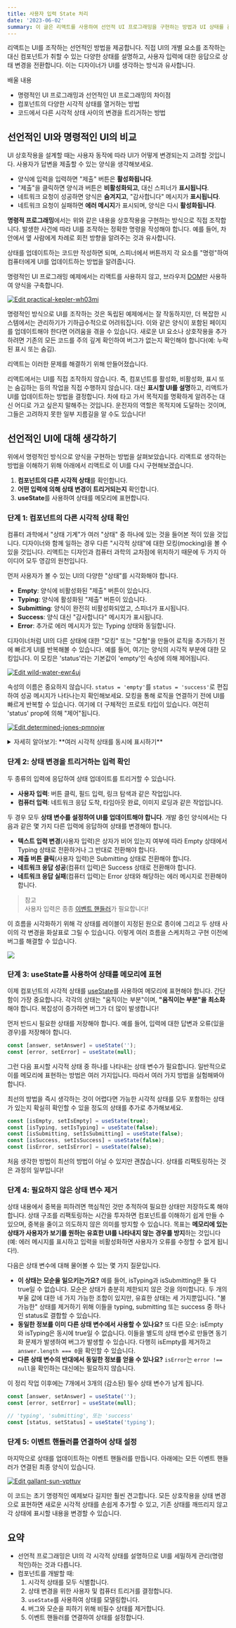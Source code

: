 ```yaml
---
title: 사용자 입력 State 처리
date: '2023-06-02'
summary: 이 글은 리액트를 사용하여 선언적 UI 프로그래밍을 구현하는 방법과 UI 상태를 관리하는 전략에 대한 설명을 제공합니다.
---
```


<TOCInline toc={props.toc} asDisclosure />


리액트는 UI를 조작하는 선언적인 방법을 제공합니다. 직접 UI의 개별 요소를 조작하는 대신 컴포넌트가 취할 수 있는 다양한 상태를 설명하고, 사용자 입력에 대한 응답으로 상태 변경을 전환합니다. 이는 디자이너가 UI를 생각하는 방식과 유사합니다.

배울 내용

- 명령적인 UI 프로그래밍과 선언적인 UI 프로그래밍의 차이점
- 컴포넌트의 다양한 시각적 상태를 열거하는 방법
- 코드에서 다른 시각적 상태 사이의 변경을 트리거하는 방법

## 선언적인 UI와 명령적인 UI의 비교

UI 상호작용을 설계할 때는 사용자 동작에 따라 UI가 어떻게 변경되는지 고려할 것입니다. 사용자가 답변을 제출할 수 있는 양식을 생각해보세요.

- 양식에 입력을 입력하면 "제출" 버튼은 **활성화됩니다**.
- "제출"을 클릭하면 양식과 버튼은 **비활성화되고**, 대신 스피너가 **표시됩니다**.
- 네트워크 요청이 성공하면 양식은 **숨겨지고**, "감사합니다" 메시지가 **표시됩니다**.
- 네트워크 요청이 실패하면 **에러 메시지**가 표시되며, 양식은 다시 **활성화됩니다**.

**명령적 프로그래밍**에서는 위와 같은 내용을 상호작용을 구현하는 방식으로 직접 조작합니다. 발생한 사건에 따라 UI를 조작하는 정확한 명령을 작성해야 합니다. 예를 들어, 차 안에서 옆 사람에게 차례로 회전 방향을 알려주는 것과 유사합니다.

상태를 업데이트하는 코드만 작성하면 되며, 스피너에서 버튼까지 각 요소를 "명령"하여 컴퓨터에게 UI를 업데이트하는 방법을 알려줍니다.

명령적인 UI 프로그래밍 예제에서는 리액트를 사용하지 않고, 브라우저 [DOM](https://developer.mozilla.org/en-US/docs/Web/API/Document_Object_Model)만 사용하여 양식을 구축합니다.

[![Edit practical-kepler-wh03mi](https://codesandbox.io/static/img/play-codesandbox.svg)](https://codesandbox.io/s/practical-kepler-wh03mi?autoresize=1&fontsize=14&hidenavigation=1&theme=dark)



명령적인 방식으로 UI를 조작하는 것은 독립된 예제에서는 잘 작동하지만, 더 복잡한 시스템에서는 관리하기가 기하급수적으로 어려워집니다. 이와 같은 양식이 포함된 페이지를 업데이트해야 한다면 어려움을 겪을 수 있습니다. 새로운 UI 요소나 상호작용을 추가하려면 기존의 모든 코드를 주의 깊게 확인하여 버그가 없는지 확인해야 합니다(예: 누락된 표시 또는 숨김).

리액트는 이러한 문제를 해결하기 위해 만들어졌습니다.

리액트에서는 UI를 직접 조작하지 않습니다. 즉, 컴포넌트를 활성화, 비활성화, 표시 또는 숨김하는 등의 작업을 직접 수행하지 않습니다. 대신 **표시할 UI를 설명**하고, 리액트가 UI를 업데이트하는 방법을 결정합니다. 차에 타고 가서 목적지를 명확하게 알려주는 대신 어디로 가고 싶은지 말해주는 것입니다. 운전자의 역할은 목적지에 도달하는 것이며, 그들은 고려하지 못한 일부 지름길을 알 수도 있습니다!

## 선언적인 UI에 대해 생각하기

위에서 명령적인 방식으로 양식을 구현하는 방법을 살펴보았습니다. 리액트로 생각하는 방법을 이해하기 위해 아래에서 리액트로 이 UI를 다시 구현해보겠습니다.

1. **컴포넌트의 다른 시각적 상태**를 확인합니다.
2. **어떤 입력에 의해 상태 변경이 트리거되는지** 확인합니다.
3. **useState**를 사용하여 상태를 메모리에 표현합니다.

### 단계 1: 컴포넌트의 다른 시각적 상태 확인

컴퓨터 과학에서 "상태 기계"가 여러 "상태" 중 하나에 있는 것을 들어본 적이 있을 것입니다. 디자이너와 함께 일하는 경우 다른 "시각적 상태"에 대한 모킹(mocking)을 볼 수 있을 것입니다. 리액트는 디자인과 컴퓨터 과학의 교차점에 위치하기 때문에 두 가지 아이디어 모두 영감의 원천입니다.

먼저 사용자가 볼 수 있는 UI의 다양한 "상태"를 시각화해야 합니다.

- **Empty**: 양식에 비활성화된 "제출" 버튼이 있습니다.
- **Typing**: 양식에 활성화된 "제출" 버튼이 있습니다.
- **Submitting**: 양식이 완전히 비활성화되었고, 스피너가 표시됩니다.
- **Success**: 양식 대신 "감사합니다" 메시지가 표시됩니다.
- **Error**: 추가로 에러 메시지가 있는 Typing 상태와 동일합니다.

디자이너처럼 UI의 다른 상태에 대한 "모킹" 또는 "모형"을 만들어 로직을 추가하기 전에 빠르게 UI를 반복해볼 수 있습니다. 예를 들어, 여기는 양식의 시각적 부분에 대한 모킹입니다. 이 모킹은 'status'라는 기본값이 'empty'인 속성에 의해 제어됩니다.

[![Edit wild-water-ewr4uj](https://codesandbox.io/static/img/play-codesandbox.svg)](https://codesandbox.io/s/wild-water-ewr4uj?autoresize=1&fontsize=14&hidenavigation=1&theme=dark)



속성의 이름은 중요하지 않습니다. `status = 'empty'`를 `status = 'success'`로 편집하여 성공 메시지가 나타나는지 확인해보세요. 모킹을 통해 로직을 연결하기 전에 UI를 빠르게 반복할 수 있습니다. 여기에 더 구체적인 프로토 타입이 있습니다. 여전히 'status' prop에 의해 "제어"됩니다.

[![Edit determined-jones-pmnojw](https://codesandbox.io/static/img/play-codesandbox.svg)](https://codesandbox.io/s/determined-jones-pmnojw?autoresize=1&fontsize=14&hidenavigation=1&theme=dark)



<details className="bg-gray-100 p-2 rounded-md">
  <summary>자세히 알아보기: **여러 시각적 상태를 동시에 표시하기**</summary>


컴포넌트에 많은 시각적 상태가 있는 경우 모든 상태를 한 페이지에 표시하는 것이 편리할 수 있습니다.

[![Edit peaceful-leaf-f0p7sj](https://codesandbox.io/static/img/play-codesandbox.svg)](https://codesandbox.io/s/peaceful-leaf-f0p7sj?autoresize=1&fontsize=14&hidenavigation=1&theme=dark)

이와 같은 페이지는 종종 "리빙 스타일 가이드" 또는 "스토리북"이라고 불립니다.
</details>

### 단계 2: 상태 변경을 트리거하는 입력 확인

두 종류의 입력에 응답하여 상태 업데이트를 트리거할 수 있습니다.

- **사용자 입력**: 버튼 클릭, 필드 입력, 링크 탐색과 같은 작업입니다.
- **컴퓨터 입력**: 네트워크 응답 도착, 타임아웃 완료, 이미지 로딩과 같은 작업입니다.

두 경우 모두 **상태 변수를 설정하여 UI를 업데이트해야 합니다**. 개발 중인 양식에서는 다음과 같은 몇 가지 다른 입력에 응답하여 상태를 변경해야 합니다.

- **텍스트 입력 변경**(사용자 입력)은 상자가 비어 있는지 여부에 따라 Empty 상태에서 Typing 상태로 전환하거나 그 반대로 전환해야 합니다.
- **제출 버튼 클릭**(사용자 입력)은 Submitting 상태로 전환해야 합니다.
- **네트워크 응답 성공**(컴퓨터 입력)은 Success 상태로 전환해야 합니다.
- **네트워크 응답 실패**(컴퓨터 입력)는 Error 상태와 해당하는 에러 메시지로 전환해야 합니다.

> 참고  
사용자 입력은 종종 [이벤트 핸들러](https://react.dev/learn/responding-to-events)가 필요합니다!

이 흐름을 시각화하기 위해 각 상태를 레이블이 지정된 원으로 종이에 그리고 두 상태 사이의 각 변경을 화살표로 그릴 수 있습니다. 이렇게 여러 흐름을 스케치하고 구현 이전에 버그를 해결할 수 있습니다.

![](https://react.dev/_next/image?url=%2Fimages%2Fdocs%2Fdiagrams%2Fresponding_to_input_flow.png&w=750&q=75)  


### 단계 3: useState를 사용하여 상태를 메모리에 표현

이제 컴포넌트의 시각적 상태를 [useState](https://react.dev/reference/react/useState)를 사용하여 메모리에 표현해야 합니다. 간단함이 가장 중요합니다. 각각의 상태는 "움직이는 부분"이며, **"움직이는 부분"을 최소화**해야 합니다. 복잡성이 증가하면 버그가 더 많이 발생합니다!

먼저 반드시 필요한 상태를 저장해야 합니다. 예를 들어, 입력에 대한 답변과 오류(있을 경우)를 저장해야 합니다.

```jsx
const [answer, setAnswer] = useState('');
const [error, setError] = useState(null);
```

그런 다음 표시할 시각적 상태 중 하나를 나타내는 상태 변수가 필요합니다. 일반적으로 이를 메모리에 표현하는 방법은 여러 가지입니다. 따라서 여러 가지 방법을 실험해봐야 합니다.

최선의 방법을 즉시 생각하는 것이 어렵다면 가능한 시각적 상태를 모두 포함하는 상태가 있는지 확실히 확인할 수 있을 정도의 상태를 추가로 추가해보세요.

```jsx
const [isEmpty, setIsEmpty] = useState(true);
const [isTyping, setIsTyping] = useState(false);
const [isSubmitting, setIsSubmitting] = useState(false);
const [isSuccess, setIsSuccess] = useState(false);
const [isError, setIsError] = useState(false);
```

처음 생각한 방법이 최선의 방법이 아닐 수 있지만 괜찮습니다. 상태를 리팩토링하는 것은 과정의 일부입니다!

### 단계 4: 필요하지 않은 상태 변수 제거

상태 내용에서 중복을 피하려면 핵심적인 것만 추적하여 필요한 상태만 저장하도록 해야 합니다. 상태 구조를 리팩토링하는 시간을 투자하면 컴포넌트를 이해하기 쉽게 만들 수 있으며, 중복을 줄이고 의도하지 않은 의미를 방지할 수 있습니다. 목표는 **메모리에 있는 상태가 사용자가 보기를 원하는 유효한 UI를 나타내지 않는 경우를 방지**하는 것입니다(예: 에러 메시지를 표시하고 입력을 비활성화하면 사용자가 오류를 수정할 수 없게 됩니다!).

다음은 상태 변수에 대해 물어볼 수 있는 몇 가지 질문입니다.

- **이 상태는 모순을 일으키는가요?** 예를 들어, isTyping과 isSubmitting은 둘 다 true일 수 없습니다. 모순은 상태가 충분히 제한되지 않은 것을 의미합니다. 두 개의 부울 값에 대한 네 가지 가능한 조합이 있지만, 유효한 상태는 세 가지뿐입니다. "불가능한" 상태를 제거하기 위해 이들을 typing, submitting 또는 success 중 하나인 status로 결합할 수 있습니다.
- **동일한 정보를 이미 다른 상태 변수에서 사용할 수 있나요?** 또 다른 모순: isEmpty와 isTyping은 동시에 true일 수 없습니다. 이들을 별도의 상태 변수로 만들면 동기화 문제가 발생하여 버그가 발생할 수 있습니다. 다행히 isEmpty를 제거하고 `answer.length === 0`을 확인할 수 있습니다.
- **다른 상태 변수의 반대에서 동일한 정보를 얻을 수 있나요?** `isError`는 `error !== null`을 확인하는 대신에는 필요하지 않습니다.

이 정리 작업 이후에는 7개에서 3개의 (감소된) 필수 상태 변수가 남게 됩니다.

```jsx
const [answer, setAnswer] = useState('');
const [error, setError] = useState(null);

// 'typing', 'submitting', 또는 'success'
const [status, setStatus] = useState('typing'); 
```

### 단계 5: 이벤트 핸들러를 연결하여 상태 설정

마지막으로 상태를 업데이트하는 이벤트 핸들러를 만듭니다. 아래에는 모든 이벤트 핸들러가 연결된 최종 양식이 있습니다.

[![Edit gallant-sun-vpttuv](https://codesandbox.io/static/img/play-codesandbox.svg)](https://codesandbox.io/s/gallant-sun-vpttuv?autoresize=1&fontsize=14&hidenavigation=1&theme=dark)



이 코드는 초기 명령적인 예제보다 길지만 훨씬 견고합니다. 모든 상호작용을 상태 변경으로 표현하면 새로운 시각적 상태를 손쉽게 추가할 수 있고, 기존 상태를 깨뜨리지 않고 각 상태에 표시할 내용을 변경할 수 있습니다.

## 요약

- 선언적 프로그래밍은 UI의 각 시각적 상태를 설명하므로 UI를 세밀하게 관리(명령적인)하는 것과 다릅니다.
- 컴포넌트를 개발할 때:
  1. 시각적 상태를 모두 식별합니다.
  2. 상태 변경을 위한 사용자 및 컴퓨터 트리거를 결정합니다.
  3. `useState`를 사용하여 상태를 모델링합니다.
  4. 버그와 모순을 피하기 위해 비필수 상태를 제거합니다.
  5. 이벤트 핸들러를 연결하여 상태를 설정합니다.


